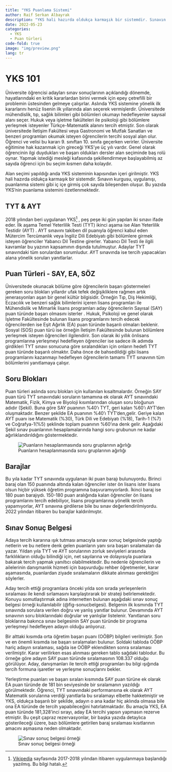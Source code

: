 ```yaml
---
title: "YKS Puanlama Sistemi"
author: Raif Serkan Albayrak
description: "YKS hali hazırda oldukça karmaşık bir sistemdir. Sınavın kurgusu, uygulanışı, puanlanma sistemi gibi iç içe girmiş çok sayıda bileşenden oluşur. Bu yazıda YKS'nin puanlama sistemini özetlenmektedir."
date: 2022-05-23
categories:
  - YKS
  - Puan türleri
code-fold: true
image: "img/preview.png"
lang: tr
---
```


# YKS 101

Üniversite öğrencisi adayları sınav sonuçlarının açıklandığı dönemde, hayatlarındaki en kritik kararlardan birini vermek için epey çetrefilli bir problemin üstesinden gelmeye çalışırlar. Aslında YKS sistemine yönelik ilk kararlarını henüz lisenin ilk yıllarında alan seçerek vermişlerdir. Üniversitede mühendislik, tıp, sağlık bilimleri gibi bölümleri okumayı hedefleyenler sayısal alanı seçer. Hukuk veya işletme fakülteleri ile psikoloji gibi bölümlere yerleşmek isteyenler Türkçe-Matematik alanını tercih etmiştir. Son olarak üniversitede İletişim Fakültesi veya Gastronomi ve Mutfak Sanatları ve benzeri programları okumak isteyen öğrencilerin tercihi sosyal alan olur. Öğrenci ve velisi bu kararı 9. sınıftan 10. sınıfa geçerken verirler. Üniversite eğitimine hak kazanmak için gireceği YKS'ye üç yılı vardır. Genel olarak öğrencinin ilgi duydukları ve başarı oldukları dersler alan seçiminde baş rolü oynar. Yapmak istediği mesleği kafasında şekillendirmeye başlayabilmiş az sayıda öğrenci için bu seçim kısmen daha kolaydır.

Alan seçimi yapıldığı anda YKS sisteminin kapısından içeri girilmiştir. YKS hali hazırda oldukça karmaşık bir sistemdir. Sınavın kurgusu, uygulanışı, puanlanma sistemi gibi iç içe girmiş çok sayıda bileşenden oluşur. Bu yazıda YKS'nin puanlama sistemini özetlenmektedir.

## TYT & AYT

2018 yılından beri uygulanan YKS[^1] , peş peşe iki gün yapılan iki sınavı ifade eder. İlk aşama Temel Yeterlilik Testi (TYT) ikinci aşama ise Alan Yeterlilik Testidir (AYT) . AYT sınavını takiben dil puanıyla öğrenci kabul eden Mütercim Tercümanlık veya İngiliz Dili Edebiyatı gibi bölümlere girmek isteyen öğrenciler Yabancı Dil Testine girerler. Yabancı Dil Testi ile ilgili kavramlar bu yazının kapsamının dışında tutulmuştur. Adaylar TYT sınavındaki tüm sorulardan sorumludur. AYT sınavında ise tercih yapacakları alana yönelik soruları yanıtlarlar.

[^1]: [Vikipedia](https://tr.wikipedia.org/wiki/Yükseköğretim_Kurumları_Sınavı) sayfasında 2017-2018 yılından itibaren uygulanmaya başlandığı yazılmış. Bu bilgi hatalı.

## Puan Türleri - SAY, EA, SÖZ

Üniversitede okunacak bölüme göre öğrencilerin başarı göstermeleri gereken soru blokları yıllardır ufak tefek değişikliklere rağmen artık jenerasyonları aşan bir genel kültür bilgisidir. Örneğin Tıp, Diş Hekimliği, Eczacılık ve benzeri sağlık bilimlerini içeren lisans programları ile Mühendislik ve Mimarlık lisans programları aday öğrencilerin Sayısal (SAY) puan türünde başarı olmasını isterler . Hukuk, Psikoloji ve genel olarak İşletme Fakültesinde bulunan lisans programlarını tercih edecek öğrencilerden ise Eşit Ağırlık (EA) puan türünde başarılı olmaları beklenir. Sosyal (SOS) puan türü ise örneğin İletişim Fakültesinde bulunan bölümlere yerleşmek isteyen öğrencileri ilgilendirir. Son olarak iki yıllık önlisans programlarına yerleşmeyi hedefleyen öğrenciler ise sadece ilk adımda girdikleri TYT sınavı sonucuna göre sıralandıkları için onların hedefi TYT puan türünde başarılı olmaktır. Daha önce de bahsedildiği gibi lisans programlarını kazanmayı hedefleyen öğrencilerin tamamı TYT sınavının tüm bölümlerini yanıtlamaya çalışır.

## Soru Blokları

Puan türleri aslında soru blokları için kullanılan kısaltmalardır. Örneğin SAY puan türü TYT sınavındaki soruların tamamına ek olarak AYT sınavındaki Matematik, Fizik, Kimya ve Biyoloji kısımlarından oluşan soru bloğunun adıdır (Şekil). Buna göre SAY puanının %40'ı TYT, geri kalan %60'ı AYT'den oluşmaktadır. Benzer şekilde EA puanının %40'ı TYT'den,gelir. Geriye kalan AYT puanı ise Matematik (%30), Türk Dili ve Edebiyatı (%18), Tarih-1 (%7) ve Coğrafya-1(%5) şeklinde toplam puanının %60'ına denk gelir. Aşağıdaki Şekil sınav puanlarının hesaplamalarında hangi soru grubunun ne kadar ağırlıklandırıldığını göstermektedir.

![Puanların hesaplanmasında soru gruplarının ağırlığı](img%5Cpreview.png){#fig-puanlama}

## Barajlar

Bu yıla kadar TYT sınavında uygulanan iki puan barajı bulunuyordu. Birinci baraj olan 150 puanında altında kalan öğrenciler ister ön lisans ister lisans olsun hiçbir yüksek öğretim programına başvuramıyorlardı. İkinci baraj ise 180 puan barajıydı. 150-180 puan aralığında kalan öğrenciler ön lisans programlarını tercih edebiliyor, lisans programlarına yönelik tercih yapamıyorlar, AYT sınavına girdilerse bile bu sınav değerlendirilmiyordu. 2022 yılından itibaren bu barajlar kaldırılmıştır.

## Sınav Sonuç Belgesi

Adaya tercih kararına ışık tutması amacıyla sınav sonuç belgesinde yaptığı netlerin ve bu netlere denk gelen puanların yanı sıra başarı sıralamaları da yazar. Yıldan yıla TYT ve AYT sorularının zorluk seviyeleri arasında farklılıkların olduğu bilindiği için, net sayılarına ve dolayısıyla puanlara bakarak tercih yapmak yanıltıcı olabilmektedir. Bu nedenle öğrencilerin ve ailelerinin danışmanlık hizmeti için başvurduğu rehber öğretmenler, karar aşamasında, puanlardan ziyade sıralamaların dikkate alınması gerektiğini söylerler.

Aday tercih ettiği programlara önceki yılda son sırada yerleşenlerin sıralaması ile kendi sırlamasını karşılaştırarak bir strateji belirlemektedir. Konuyu somutlaştırmak adına internetten bulunan aşağıdaki sınav sonuç belgesi örneği kullanılabilir (@fig-sonucbelgesi). Belgenin ilk kısmında TYT sınavında sorulara verilen doğru ve yanlış yanıtlar bulunur. Devamında AYT sınavının soru bloklarındaki doğrular ve yanlışlar listelenir. Yanıtlanan soru bloklarına bakınca sınav belgesinin SAY puan türünde bir programa yerleşmeyi hedefleyen adayın olduğu anlıyoruz.

Bir alttaki kısımda orta öğretim başarı puanı (OÖBP) bilgileri verilmiştir. Son ve en önemli kısımda ise başarı sıralamaları bulunur. Soldaki tabloda OÖBP hariç adayın sıralaması, sağda ise OÖBP eklendikten sonra sıralaması verilmiştir. Karar verilirken esas alınması gereken tablo sağdaki tablodur. Bu örneğe göre adayın SAY puan türünde sıralamasının 108.337 olduğu görülüyor. Aday, danışmanları ile tercih ettiği programları bu bilgi ışığında tercih formuna işaretler ve yerleşme sonuçlarını bekler.

Yerleştirme puanları ve başarı sıraları kısmında SAY puan türüne ek olarak EA puan türünde de 181 bin seviyesinde bir sıralamanın yazıldığı görülmektedir. Öğrenci, TYT sınavındaki performansına ek olarak AYT Matematik sorularına verdiği yanıtlarla bu sıralamayı elbette hakketmiştir ve YKS, oldukça başarılı bir şekilde, adayın o ana kadar hiç aklında olmasa bile ona EA türünde de tercih yapabileceğini hatırlatmaktadır. Bu amaçla YKS, EA puan türünde 181,328'inci sırayı, aday EA tercihi yapsın yapmasın rezerve etmiştir. Bu çeşit çapraz rezervasyonlar, bir başka yazıda detaylıca gösterileceği üzere, bazı bölümlere getirilen baraj sıralaması kısıtlarının amacını aşmasına neden olmaktadır.

![Sınav sonuç belgesi örneği](img/d2.jpeg){#fig-sonucbelgesi}
